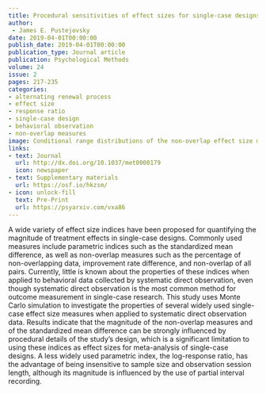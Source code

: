 ```yaml
---
title: Procedural sensitivities of effect sizes for single-case designs with behavioral outcome measures
author: 
 - James E. Pustejovsky
date: 2019-04-01T00:00:00
publish_date: 2019-04-01T00:00:00
publication_type: Journal article
publication: Psychological Methods
volume: 24
issue: 2
pages: 217-235
categories:
- alternating renewal process
- effect size
- response ratio
- single-case design
- behavioral observation
- non-overlap measures
image: Conditional range distributions of the non-overlap effect size measures for each procedural factor, by percentage change from baseline to treatment. For clarity of illustration, the conditional range distributions for PND are truncated at 40.
links:
- text: Journal
  url: http://dx.doi.org/10.1037/met0000179
  icon: newspaper
- text: Supplementary materials
  url: https://osf.io/hkzsm/
- icon: unlock-fill
  text: Pre-Print
  url: https://psyarxiv.com/vxa86
---
```


A wide variety of effect size indices have been proposed for quantifying the magnitude of treatment effects in single-case designs. Commonly used measures include parametric indices such as the standardized mean difference, as well as non-overlap measures such as the percentage of non-overlapping data, improvement rate difference, and non-overlap of all pairs. Currently, little is known about the properties of these indices when applied to behavioral data collected by systematic direct observation, even though systematic direct observation is the most common method for outcome measurement in single-case research. This study uses Monte Carlo simulation to investigate the properties of several widely used single-case effect size measures when applied to systematic direct observation data. Results indicate that the magnitude of the non-overlap measures and of the standardized mean difference can be strongly influenced by procedural details of the study's design, which is a significant limitation to using these indices as effect sizes for meta-analysis of single-case designs. A less widely used parametric index, the log-response ratio, has the advantage of being insensitive to sample size and observation session length, although its magnitude is influenced by the use of partial interval recording.

